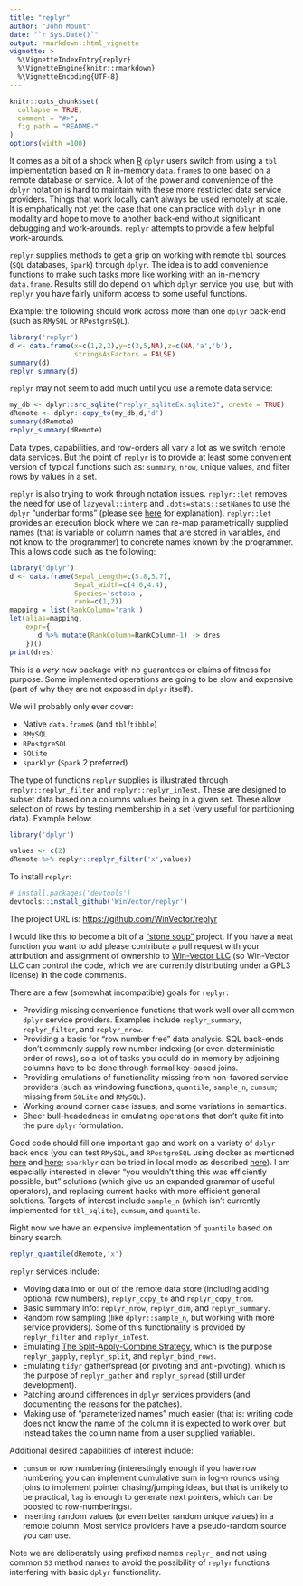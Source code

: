 ```yaml
---
title: "replyr"
author: "John Mount"
date: "`r Sys.Date()`"
output: rmarkdown::html_vignette
vignette: >
  %\VignetteIndexEntry{replyr}
  %\VignetteEngine{knitr::rmarkdown}
  %\VignetteEncoding{UTF-8}
---
```


```r
knitr::opts_chunk$set(
  collapse = TRUE,
  comment = "#>",
  fig.path = "README-"
)
options(width =100)
```

It comes as a bit of a shock when [R](https://cran.r-project.org) `dplyr` users switch from using a `tbl` implementation based on R in-memory `data.frame`s to one based on a remote database or service.  A lot of the power and convenience of the `dplyr` notation is hard to maintain with these more restricted data service providers. Things that work locally can't always be used remotely at scale.  It is emphatically not yet the case that one can practice with `dplyr` in one modality and hope to move to another back-end without significant debugging and work-arounds.  `replyr` attempts to provide a few helpful work-arounds.

`replyr` supplies methods to get a grip on working with remote `tbl` sources (`SQL` databases, `Spark`) through `dplyr`.  The idea is to add convenience functions to make such tasks more like working with an in-memory `data.frame`.  Results still do depend on which `dplyr` service you use, but with `replyr` you have fairly uniform access to some useful functions.


Example: the following should work across more than one `dplyr` back-end (such as `RMySQL` or `RPostgreSQL`).

```r
library('replyr')
d <- data.frame(x=c(1,2,2),y=c(3,5,NA),z=c(NA,'a','b'),
                stringsAsFactors = FALSE)
summary(d)
replyr_summary(d)
```

`replyr` may not seem to add much until you use a remote data service:

```r
my_db <- dplyr::src_sqlite("replyr_sqliteEx.sqlite3", create = TRUE)
dRemote <- dplyr::copy_to(my_db,d,'d')
summary(dRemote)
replyr_summary(dRemote)
```

Data types, capabilities, and row-orders all vary a lot as we switch remote data services.  But the
point of `replyr` is to provide at least some convenient version of typical functions such as:
`summary`, `nrow`, unique values, and filter rows by values in a set.

`replyr` is also trying to work through notation issues.  `replyr::let` removes the need for use of `lazyeval::interp` and `.dots=stats::setNames` to use the `dplyr` "underbar forms" (please see [here](http://www.win-vector.com/blog/2016/12/parametric-variable-names-and-dplyr/) for explanation). `replyr::let` provides an execution block where we can re-map parametrically supplied names (that is variable or column names that are stored in variables, and not know to the programmer) to concrete names known by the programmer.  This allows code such as the following:

```r
library('dplyr')
d <- data.frame(Sepal_Length=c(5.8,5.7),
                Sepal_Width=c(4.0,4.4),
                Species='setosa',
                rank=c(1,2))
mapping = list(RankColumn='rank')
let(alias=mapping,
    expr={
       d %>% mutate(RankColumn=RankColumn-1) -> dres
    })()
print(dres)
```

This is a *very* new package with no guarantees or claims of fitness for purpose.  Some implemented operations are going to be slow and expensive (part of why they are not exposed in `dplyr` itself).

We will probably only ever cover:

 * Native `data.frame`s (and `tbl`/`tibble`)
 * `RMySQL`
 * `RPostgreSQL`
 * `SQLite`
 * `sparklyr` (`Spark` 2 preferred)
 
The type of functions `replyr` supplies is illustrated through `replyr::replyr_filter` and `replyr::replyr_inTest`.  These are designed to subset data based on a columns values being in a given set.  These allow selection of rows by testing membership in a set (very useful for partitioning data).  Example below:

```r
library('dplyr')
```
```r
values <- c(2)
dRemote %>% replyr::replyr_filter('x',values)
```

To install `replyr`:

```r
# install.packages('devtools')
devtools::install_github('WinVector/replyr')
```

The project URL is: [https://github.com/WinVector/replyr](https://github.com/WinVector/replyr)

I would like this to become a bit of a ["stone soup"](https://en.wikipedia.org/wiki/Stone_Soup) project.  If you have a neat function you want to add please contribute a pull request with your attribution and assignment of ownership to [Win-Vector LLC](http://www.win-vector.com') (so Win-Vector LLC can control the code, which we are currently distributing under a GPL3 license) in the code comments.

There are a few (somewhat incompatible) goals for `replyr`:

  * Providing missing convenience functions that work well over all common `dplyr` service providers.  Examples include `replyr_summary`, `replyr_filter`, and `replyr_nrow`.
  * Providing a basis for "row number free" data analysis.  SQL back-ends don't commonly supply row number indexing (or even deterministic order of rows), so a lot of tasks you could do in memory by adjoining columns have to be done through formal key-based joins.
  * Providing emulations of functionality missing from non-favored service providers (such as windowing functions, `quantile`, `sample_n`, `cumsum`; missing from `SQLite` and `RMySQL`).
  * Working around corner case issues, and some variations in semantics.
  * Sheer bull-headedness in emulating operations that don't quite fit into the pure `dplyr` formulation.

Good code should fill one important gap and work on a variety of `dplyr` back ends (you can test `RMySQL`, and `RPostgreSQL` using docker as mentioned [here](http://www.win-vector.com/blog/2016/11/mysql-in-a-container/) and [here](http://www.win-vector.com/blog/2016/02/databases-in-containers/); `sparklyr` can be tried in local mode as described [here](http://spark.rstudio.com)).  I am especially interested in clever "you wouldn't thing this was efficiently possible, but" solutions (which give us an expanded grammar of useful operators), and replacing current hacks with more efficient general solutions.  Targets of interest include `sample_n` (which isn't currently implemented for `tbl_sqlite`), `cumsum`, and `quantile`.

Right now we have an expensive implementation of `quantile` based on binary search.

```r
replyr_quantile(dRemote,'x')
```


`replyr` services include:

 * Moving data into or out of the remote data store (including adding optional row numbers), `replyr_copy_to` and `replyr_copy_from`.
 * Basic summary info: `replyr_nrow`, `replyr_dim`, and `replyr_summary`.
 * Random row sampling (like `dplyr::sample_n`, but working with more service providers). Some of this functionality is provided by `replyr_filter` and `replyr_inTest`.
 * Emulating [The Split-Apply-Combine Strategy](https://www.jstatsoft.org/article/view/v040i01), which is the purpose `replyr_gapply`, `replyr_split`, and `replyr_bind_rows`.
 * Emulating `tidyr` gather/spread (or pivoting and anti-pivoting), which is the purpose of `replyr_gather` and `replyr_spread` (still under development).
 * Patching around differences in `dplyr` services providers (and documenting the reasons for the patches).
 * Making use of "parameterized names" much easier (that is: writing code does not know the name of the column it is expected to work over, but instead takes the column name from a user supplied variable).
 
Additional desired capabilities of interest include:

 * `cumsum` or row numbering (interestingly enough if you have row numbering you can implement cumulative sum in log-n rounds using joins to implement pointer chasing/jumping ideas, but that is unlikely to be practical, `lag` is enough to generate next pointers, which can be boosted to row-numberings).
 * Inserting random values (or even better random unique values) in a remote column.  Most service providers have a pseudo-random source you can use.


Note we are deliberately using prefixed names `replyr_` and not using common `S3` method names to avoid the possibility of `replyr` functions interfering with basic `dplyr` functionality.


